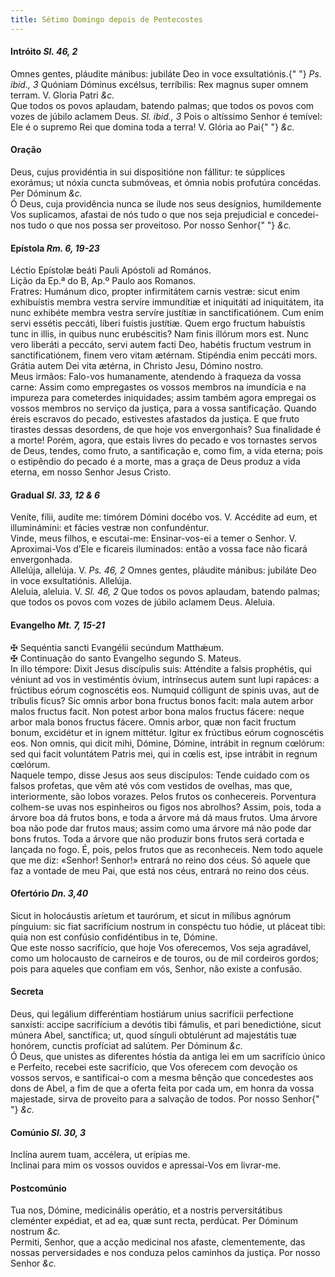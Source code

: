 ```yaml
---
title: Sétimo Domingo depois de Pentecostes
---
```


<h4 class="text-center">
  Intróito <em>Sl. 46, 2</em>
</h4>
<div class="container-fluid">
  <div class="row">
    <div class="col-6 dropcaps text-justify">
      Omnes gentes, pláudite mánibus: jubiláte Deo in voce exsultatiónis.{" "}
      <em>Ps. ibid., 3</em> Quóniam Dóminus excélsus, terríbilis: Rex magnus
      super omnem terram. V. Gloria Patri <em>&c.</em>
    </div>
    <div class="col-6 dropcaps text-justify">
      Que todos os povos aplaudam, batendo palmas; que todos os povos com vozes
      de júbilo aclamem Deus. <em>Sl. ibid., 3</em> Pois o altíssimo Senhor é
      temível: Ele é o supremo Rei que domina toda a terra! V. Glória ao Pai{" "}
      <em>&c.</em>
    </div>
  </div>
</div>

<h4 class="text-center">Oração</h4>
<div class="container-fluid">
  <div class="row">
    <div class="col-6 dropcaps text-justify">
      Deus, cujus providéntia in sui dispositióne non fállitur: te súpplices
      exorámus; ut nóxia cuncta submóveas, et ómnia nobis profutúra concédas.
      Per Dóminum <em>&c.</em>
    </div>
    <div class="col-6 dropcaps text-justify">
      Ó Deus, cuja providência nunca se ilude nos seus desígnios, humildemente
      Vos suplicamos, afastai de nós tudo o que nos seja prejudicial e
      concedei-nos tudo o que nos possa ser proveitoso. Por nosso Senhor{" "}
      <em>&c.</em>
    </div>
  </div>
</div>

<h4 class="text-center">
  Epístola <em>Rm. 6, 19-23</em>
</h4>
<div class="container-fluid">
  <div class="row">
    <div class="col-6 text-justify">
      Léctio Epístolæ beáti Pauli Apóstoli ad Romános.
    </div>
    <div class="col-6 text-justify">
      Lição da Ep.ª do B, Ap.º Paulo aos Romanos.
    </div>
    <div class="col-6 dropcaps text-justify">
      Fratres: Humánum dico, propter infirmitátem carnis vestræ: sicut enim
      exhibuístis membra vestra servíre immundítiæ et iniquitáti ad iniquitátem,
      ita nunc exhibéte membra vestra servíre justítiæ in sanctificatiónem. Cum
      enim servi essétis peccáti, líberi fuístis justítiæ. Quem ergo fructum
      habuístis tunc in illis, in quibus nunc erubéscitis? Nam finis illórum
      mors est. Nunc vero liberáti a peccáto, servi autem facti Deo, habétis
      fructum vestrum in sanctificatiónem, finem vero vitam ætérnam. Stipéndia
      enim peccáti mors. Grátia autem Dei vita ætérna, in Christo Jesu, Dómino
      nostro.
    </div>
    <div class="col-6 dropcaps text-justify">
      Meus irmãos: Falo-vos humanamente, atendendo à fraqueza da vossa carne:
      Assim como empregastes os vossos membros na imundícia e na impureza para
      cometerdes iniquidades; assim também agora empregai os vossos membros no
      serviço da justiça, para a vossa santificação. Quando éreis escravos do
      pecado, estivestes afastados da justiça. E que fruto tirastes dessas
      desordens, de que hoje vos envergonhais? Sua finalidade é a morte! Porém,
      agora, que estais livres do pecado e vos tornastes servos de Deus, tendes,
      como fruto, a santificação e, como fim, a vida eterna; pois o estipêndio
      do pecado é a morte, mas a graça de Deus produz a vida eterna, em nosso
      Senhor Jesus Cristo.
    </div>
  </div>
</div>

<h4 class="text-center">
  Gradual <em>Sl. 33, 12 & 6</em>
</h4>
<div class="container-fluid">
  <div class="row">
    <div class="col-6 dropcaps text-justify">
      Veníte, fílii, audíte me: timórem Dómini docébo vos. V. Accédite ad eum,
      et illuminámini: et fácies vestræ non confundéntur.
    </div>
    <div class="col-6 dropcaps text-justify">
      Vinde, meus filhos, e escutai-me: Ensinar-vos-ei a temer o Senhor. V.
      Aproximai-Vos d’Ele e ficareis iluminados: então a vossa face não ficará
      envergonhada.
    </div>
    <div class="col-6 text-justify">
      Allelúja, allelúja. V. <em>Ps. 46, 2</em> Omnes gentes, pláudite mánibus:
      jubiláte Deo in voce exsultatiónis. Allelúja.
    </div>
    <div class="col-6 text-justify">
      Aleluia, aleluia. V. <em>Sl. 46, 2</em> Que todos os povos aplaudam,
      batendo palmas; que todos os povos com vozes de júbilo aclamem Deus.
      Aleluia.
    </div>
  </div>
</div>

<h4 class="text-center">
  Evangelho <em>Mt. 7, 15-21</em>
</h4>
<div class="container-fluid">
  <div class="row">
    <div class="col-6 text-justify">
      <span class="text-danger">&#10016;</span> Sequéntia sancti Evangélii
      secúndum Matthǽum.
    </div>
    <div class="col-6 text-justify">
      <span class="text-danger">&#10016;</span> Continuação do santo Evangelho
      segundo S. Mateus.
    </div>
    <div class="col-6 dropcaps text-justify">
      In illo témpore: Dixit Jesus discípulis suis: Atténdite a falsis
      prophétis, qui véniunt ad vos in vestiméntis óvium, intrínsecus autem sunt
      lupi rapáces: a frúctibus eórum cognoscétis eos. Numquid cólligunt de
      spinis uvas, aut de tríbulis ficus? Sic omnis arbor bona fructus bonos
      facit: mala autem arbor malos fructus facit. Non potest arbor bona malos
      fructus fácere: neque arbor mala bonos fructus fácere. Omnis arbor, quæ
      non facit fructum bonum, excidétur et in ignem mittétur. Igitur ex
      frúctibus eórum cognoscétis eos. Non omnis, qui dicit mihi, Dómine,
      Dómine, intrábit in regnum cœlórum: sed qui facit voluntátem Patris mei,
      qui in cœlis est, ipse intrábit in regnum cœlórum.
    </div>
    <div class="col-6 dropcaps text-justify">
      Naquele tempo, disse Jesus aos seus discípulos: Tende cuidado com os
      falsos profetas, que vêm até vós com vestidos de ovelhas, mas que,
      interiormente, são lobos vorazes. Pelos frutos os conhecereis. Porventura
      colhem-se uvas nos espinheiros ou figos nos abrolhos? Assim, pois, toda a
      árvore boa dá frutos bons, e toda a árvore má dá maus frutos. Uma árvore
      boa não pode dar frutos maus; assim como uma árvore má não pode dar bons
      frutos. Toda a árvore que não produzir bons frutos será cortada e lançada
      no fogo. É, pois, pelos frutos que as reconheceis. Nem todo aquele que me
      diz: «Senhor! Senhor!» entrará no reino dos céus. Só aquele que faz a
      vontade de meu Pai, que está nos céus, entrará no reino dos céus.
    </div>
  </div>
</div>

<h4 class="text-center">
  Ofertório <em>Dn. 3,40</em>
</h4>
<div class="container-fluid">
  <div class="row">
    <div class="col-6 dropcaps text-justify">
      Sicut in holocáustis aríetum et taurórum, et sicut in mílibus agnórum
      pínguium: sic fiat sacrifícium nostrum in conspéctu tuo hódie, ut pláceat
      tibi: quia non est confúsio confidéntibus in te, Dómine.
    </div>
    <div class="col-6 dropcaps text-justify">
      Que este nosso sacrifício, que hoje Vos oferecemos, Vos seja agradável,
      como um holocausto de carneiros e de touros, ou de mil cordeiros gordos;
      pois para aqueles que confiam em vós, Senhor, não existe a confusão.
    </div>
  </div>
</div>

<h4 class="text-center">Secreta</h4>
<div class="container-fluid">
  <div class="row">
    <div class="col-6 dropcaps text-justify">
      Deus, qui legálium differéntiam hostiárum unius sacrifícii perfectione
      sanxísti: accipe sacrifícium a devótis tibi fámulis, et pari benedictióne,
      sicut múnera Abel, sanctífica; ut, quod sínguli obtulérunt ad majestátis
      tuæ honórem, cunctis profíciat ad salútem. Per Dóminum <em>&c.</em>
    </div>
    <div class="col-6 dropcaps text-justify">
      Ó Deus, que unistes as diferentes hóstia da antiga lei em um sacrifício
      único e Perfeito, recebei este sacrifício, que Vos oferecem com devoção os
      vossos servos, e santificai-o com a mesma bênção que concedestes aos dons
      de Abel, a fim de que a oferta feita por cada um, em honra da vossa
      majestade, sirva de proveito para a salvação de todos. Por nosso Senhor{" "}
      <em>&c.</em>
    </div>
  </div>
</div>

<h4 class="text-center">
  Comúnio <em>Sl. 30, 3</em>
</h4>
<div class="container-fluid">
  <div class="row">
    <div class="col-6 dropcaps text-justify">
      Inclína aurem tuam, accélera, ut erípias me.
    </div>
    <div class="col-6 dropcaps text-justify">
      Inclinai para mim os vossos ouvidos e apressai-Vos em livrar-me.
    </div>
  </div>
</div>

<h4 class="text-center">Postcomúnio</h4>
<div class="container-fluid">
  <div class="row">
    <div class="col-6 dropcaps text-justify">
      Tua nos, Dómine, medicinális operátio, et a nostris perversitátibus
      cleménter expédiat, et ad ea, quæ sunt recta, perdúcat. Per Dóminum
      nostrum <em>&c.</em>
    </div>
    <div class="col-6 dropcaps text-justify">
      Permiti, Senhor, que a acção medicinal nos afaste, clementemente, das
      nossas perversidades e nos conduza pelos caminhos da justiça. Por nosso
      Senhor <em>&c.</em>
    </div>
  </div>
</div>
